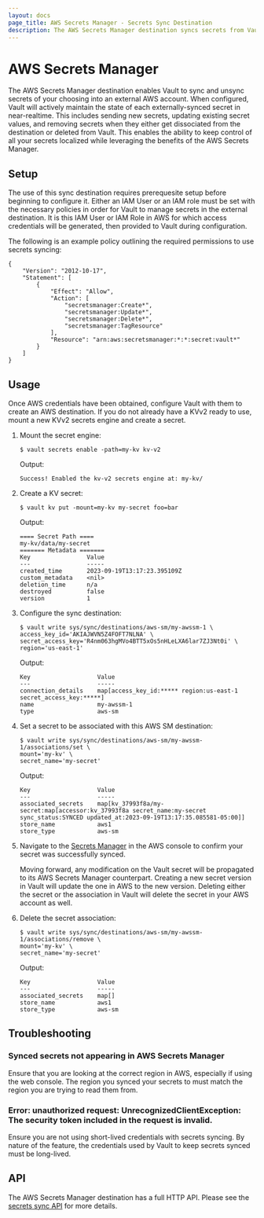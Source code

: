 ```yaml
---
layout: docs
page_title: AWS Secrets Manager - Secrets Sync Destination
description: The AWS Secrets Manager destination syncs secrets from Vault to AWS.
---
```


# AWS Secrets Manager

The AWS Secrets Manager destination enables Vault to sync and unsync secrets of your choosing into
an external AWS account. When configured, Vault will actively maintain the state of each externally-synced
secret in near-realtime. This includes sending new secrets, updating existing secret values, and removing
secrets when they either get dissociated from the destination or deleted from Vault. This enables the
ability to keep control of all your secrets localized while leveraging the benefits of the AWS Secrets Manager.

## Setup

The use of this sync destination requires prerequesite setup before beginning to configure it. Either an IAM
User or an IAM role must be set with the necessary policies in order for Vault to manage secrets in the
external destination. It is this IAM User or IAM Role in AWS for which access credentials will be generated,
then provided to Vault during configuration.

The following is an example policy outlining the required permissions to use secrets syncing:
```
{
	"Version": "2012-10-17",
	"Statement": [
    	{
    		"Effect": "Allow",
    		"Action": [
    			"secretsmanager:Create*",
    			"secretsmanager:Update*",
    			"secretsmanager:Delete*",
    			"secretsmanager:TagResource"
    		],
    		"Resource": "arn:aws:secretsmanager:*:*:secret:vault*"
    	}
	]
}
```

## Usage

Once AWS credentials have been obtained, configure Vault with them to create an AWS destination. If
you do not already have a KVv2 ready to use, mount a new KVv2 secrets engine and create a secret.

1. Mount the secret engine:
	```shell-session
	$ vault secrets enable -path=my-kv kv-v2
	```
	Output:
	```text
	Success! Enabled the kv-v2 secrets engine at: my-kv/
	```

1. Create a KV secret:
	```shell-session
	$ vault kv put -mount=my-kv my-secret foo=bar
	```
	Output:
	```text
	==== Secret Path ====
	my-kv/data/my-secret
	======= Metadata =======
	Key                Value
	---                -----
	created_time       2023-09-19T13:17:23.395109Z
	custom_metadata    <nil>
	deletion_time      n/a
	destroyed          false
	version            1
	```

1.	Configure the sync destination:

	```shell-session
	$ vault write sys/sync/destinations/aws-sm/my-awssm-1 \
	access_key_id='AKIAJWVN5Z4FOFT7NLNA' \
	secret_access_key='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' \
	region='us-east-1'
	```
	Output:
	```text
	Key                   Value
	---                   -----
	connection_details    map[access_key_id:***** region:us-east-1 secret_access_key:*****]
	name                  my-awssm-1
	type                  aws-sm
	```

1.	Set a secret to be associated with this AWS SM destination:
	```shell-session
	$ vault write sys/sync/destinations/aws-sm/my-awssm-1/associations/set \
	mount='my-kv' \
	secret_name='my-secret'
	```
	Output:
	```
	Key                   Value
	---                   -----
	associated_secrets    map[kv_37993f8a/my-secret:map[accessor:kv_37993f8a secret_name:my-secret sync_status:SYNCED updated_at:2023-09-19T13:17:35.085581-05:00]]
	store_name            aws1
	store_type            aws-sm
	```

1. Navigate to the [Secrets Manager](https://console.aws.amazon.com/secretsmanager/) in the AWS console
	to confirm your secret was successfully synced.

	Moving forward, any modification on the Vault secret will be propagated to its AWS Secrets Manager
	counterpart. Creating a new secret version in Vault will update the one in AWS to the new version. Deleting either
	the secret or the association in Vault will delete the secret in your AWS account as well.

1. Delete the secret association:
	```shell-session
	$ vault write sys/sync/destinations/aws-sm/my-awssm-1/associations/remove \
	mount='my-kv' \
	secret_name='my-secret'
	```
	Output:
	```text
	Key                   Value
	---                   -----
	associated_secrets    map[]
	store_name            aws1
	store_type            aws-sm
	```

## Troubleshooting

### Synced secrets not appearing in AWS Secrets Manager

Ensure that you are looking at the correct region in AWS, especially if using the web console.
The region you synced your secrets to must match the region you are trying to read them from.

### Error: unauthorized request: UnrecognizedClientException: The security token included in the request is invalid.

Ensure you are not using short-lived credentials with secrets syncing. By nature of the feature,
the credentials used by Vault to keep secrets synced must be long-lived.

## API

The AWS Secrets Manager destination has a full HTTP API. Please see the [secrets sync API](/vault/api-docs/system/secrets-sync) for more details.
